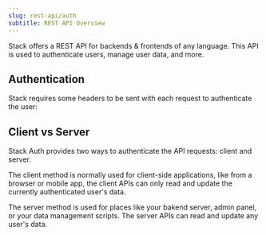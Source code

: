 ```yaml
---
slug: rest-api/auth
subtitle: REST API Overview
---
```


Stack offers a REST API for backends & frontends of any language. This API is used to authenticate users, manage user data, and more.

## Authentication

Stack requires some headers to be sent with each request to authenticate the user:

<EndpointRequestSnippet endpoint="GET /api/v1" />


## Client vs Server

Stack Auth provides two ways to authenticate the API requests: client and server. 

The client method is normally used for client-side applications, like from a browser or mobile app, the client APIs can only read and update the currently authenticated user's data.

The server method is used for places like your bakend server, admin panel, or your data management scripts. The server APIs can read and update any user's data.